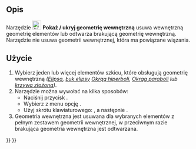 <languages/>

{{Docnav/pl
|[[Sketcher_BSplinePoleWeight/pl|Pokaż / ukryj wagę punktu kontrolnego krzywej złożonej]]
|[[Sketcher_SwitchVirtualSpace/pl|Przełącz przestrzeń wirtualną]]
|[[Sketcher_Workbench/pl|środowisko pracy Szkicownik]]
|IconL=Sketcher_BSplinePoleWeight.svg
|IconR=Sketcher_SwitchVirtualSpace.svg‎
|IconC=Workbench_Sketcher.svg
}}

{{GuiCommand/pl
|Name=Sketcher RestoreInternalAlignmentGeometry
|Name/pl=Szkicownik: Pokaż / ukryj geometrię wewnętrzną
|MenuLocation=Szkic → Widok szkicu → Pokaż / ukryj geometrię wewnętrzną
|Workbenches=[[Sketcher_Workbench/pl|Szkicownik]]
|Shortcut={{KEY|Z}} {{KEY|I}}
|SeeAlso=
}}

<span id="Description"></span>
==Opis==

Narzędzie [[Image:Sketcher_RestoreInternalAlignmentGeometry.svg|24px]] '''Pokaż / ukryj geometrię wewnętrzną''' usuwa wewnętrzną geometrię elementów lub odtwarza brakującą geometrię wewnętrzną. Narzędzie nie usuwa geometrii wewnętrznej, która ma powiązane wiązania.

<span id="Usage"></span>
==Użycie==

# Wybierz jeden lub więcej elementów szkicu, które obsługują geometrię wewnętrzną ''([[Sketcher_CreateEllipseByCenter/pl|Elipsa]], [[Sketcher_CreateArcOfEllipse/pl|Łuk elipsy]] [[Sketcher_CreateArcOfHyperbola/pl|Okrąg hiperboli]], [[Sketcher_CreateArcOfParabola/pl|Okrąg paraboli]] lub [[Sketcher_CreateBSpline/pl|krzywa złożona]])''.
# Narzędzie można wywołać na kilka sposobów:
#* Naciśnij przycisk {{Button|[[Image:Sketcher_RestoreInternalAlignmentGeometry.svg|16px]] '''Pokaż / ukryj geometrię wewnętrzną'''}}.
#* Wybierz z menu opcję {{MenuCommand|Szkic → Widok szkicu → [[Image:Sketcher_RestoreInternalAlignmentGeometry.svg|16px]] Pokaż / ukryj geometrię wewnętrzną}}.
#* Użyj skrótu klawiaturowego: {{KEY|Z}}, a następnie {{KEY|I}}.
# Geometria wewnętrzna jest usuwana dla wybranych elementów z pełnym zestawem geometrii wewnętrznej, w przeciwnym razie brakująca geometria wewnętrzna jest odtwarzana.


{{Docnav/pl
|[[Sketcher_BSplinePoleWeight/pl|Pokaż / ukryj wagę punktu kontrolnego krzywej złożonej]]
|[[Sketcher_SwitchVirtualSpace/pl|Przełącz przestrzeń wirtualną]]
|[[Sketcher_Workbench/pl|środowisko pracy Szkicownik]]
|IconL=Sketcher_BSplinePoleWeight.svg
|IconR=Sketcher_SwitchVirtualSpace.svg‎
|IconC=Workbench_Sketcher.svg
}}

{{Sketcher_Tools_navi{{#translation:}}}}
{{Userdocnavi{{#translation:}}}}
